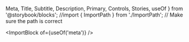  Meta,
  Title,
  Subtitle,
  Description,
  Primary,
  Controls,
  Stories,
  useOf
} from '@storybook/blocks';
//import { ImportPath } from './ImportPath'; // Make sure the path is correct

<Meta />

<ImportBlock of={useOf('meta')} />

<Title />

<Subtitle />

<Description />

<Primary />

Change the values of the controls and see how the component reacts.

<Controls />

<ImportBlock />

## Imports

If you’re using the autoloader or the traditional loader, you can ignore this section. Otherwise, feel free to use any of the following snippets to cherry pick this component.

To import this component using a bundler:

{useOf('meta')?.parameters?.source?.code || 'import path_to_component'}

```js
{
  () =>
    `import '@shoelace-style/shoelace/dist/components/${Meta.parameters.componentName}/${Meta.parameters.componentName}.js';`;
}
```

---

<Stories />
